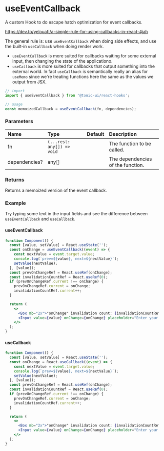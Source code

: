# useEventCallback

A custom Hook to do escape hatch optimization for event callbacks.

https://dev.to/yelouafi/a-simple-rule-for-using-callbacks-in-react-4jah

The general rule is: use `useEventCallback` when doing side effects, and use the built-in `useCallback` when doing render work.
* `useEventCallback` is more suited for callbacks waiting for some external input, then changing the state of the applicationo.
* `useCallback` is more suited for callbacks that output something into the external world. In fact `useCallback` is semantically really an alias for `useMemo` since we're treating functions here the same as the values we output from JSX.

```js
// import
import { useEventCallback } from '@tonic-ui/react-hooks';

// usage
const memoizedCallback = useEventCallback(fn, dependencies);
```

### Parameters

| Name | Type | Default | Description |
| :--- | :--- | :------ | :---------- |
| fn | `(...rest: any[]) => void` | | The function to be called. |
| dependencies? | any[] | | The dependencies of the function. |

### Returns

Returns a memoized version of the event callback.

### Example

Try typing some text in the input fields and see the difference between `useEventCallback` and `useCallback`.

#### useEventCallback

```jsx
function Component() {
  const [value, setValue] = React.useState('');
  const onChange = useEventCallback((event) => {
    const nextValue = event.target.value;
    console.log(`prev=${value}, next=${nextValue}`);
    setValue(nextValue);
  }, [value]);
  const prevOnChangeRef = React.useRef(onChange);
  const invalidationCountRef = React.useRef(0);
  if (prevOnChangeRef.current !== onChange) {
    prevOnChangeRef.current = onChange;
    invalidationCountRef.current++;
  }

  return (
    <>
      <Box mb="2x">"onChange" invalidation count: {invalidationCountRef.current}</Box>
      <Input value={value} onChange={onChange} placeholder="Enter your text" />
    </>
  );
}
```

#### useCallback

```jsx
function Component() {
  const [value, setValue] = React.useState('');
  const onChange = React.useCallback((event) => {
    const nextValue = event.target.value;
    console.log(`prev=${value}, next=${nextValue}`);
    setValue(nextValue);
  }, [value]);
  const prevOnChangeRef = React.useRef(onChange);
  const invalidationCountRef = React.useRef(0);
  if (prevOnChangeRef.current !== onChange) {
    prevOnChangeRef.current = onChange;
    invalidationCountRef.current++;
  }

  return (
    <>
      <Box mb="2x">"onChange" invalidation count: {invalidationCountRef.current}</Box>
      <Input value={value} onChange={onChange} placeholder="Enter your text" />
    </>
  );
}
```
